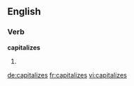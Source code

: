 
==English==

===Verb===
'''capitalizes'''

# {{third-person singular of|[[capitalize]]}}

[[de:capitalizes]]
[[fr:capitalizes]]
[[vi:capitalizes]]